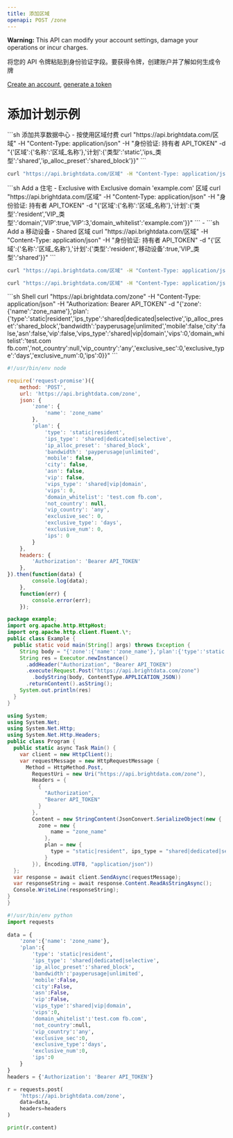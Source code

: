 ```yaml
---
title: 添加区域
openapi: POST /zone
---
```

<Warning> **Warning:** This API can modify your account settings, damage your operations or incur charges.</Warning>

<Tip>
将您的 API 令牌粘贴到身份验证字段。要获得令牌，创建账户并了解如何生成令牌

[Create an account](https://brightdata.com/?hs_signup=1&utm_source=docs&utm_campaign=playground), [generate a token](/api-reference/unlocker/api_token)
</Tip>

# 添加计划示例
<Tabs>
<Tab title="数据中心">
```sh 添加共享数据中心 - 按使用区域付费
curl "https://api.brightdata.com/区域" -H "Content-Type: application/json" -H "身份验证: 持有者 API_TOKEN" -d "{'区域':{'名称':'区域_名称'},'计划':{'类型':'static','ips_类型':'shared','ip_alloc_preset':'shared_block'}}"
```

</Tab>
<Tab title="ISP">

```sh Add an ISP - Exclusive 区域
curl "https://api.brightdata.com/区域" -H "Content-Type: application/json" -H "身份验证: 持有者 API_TOKEN" -d "{'区域':{'名称':'区域_名称'},'计划':{'类型':'static','ips_类型':'dedicated','pool_ip_类型':'static_res','ips':3}}"
```
</Tab>
<Tab title="住宅">
```sh Add a 住宅 - Exclusive with Exclusive domain 'example.com' 区域
curl "https://api.brightdata.com/区域" -H "Content-Type: application/json" -H "身份验证: 持有者 API_TOKEN" -d "{'区域':{'名称':'区域_名称'},'计划':{'类型':'resident','VIP_类型':'domain','VIP':true,'VIP':3,'domain_whitelist':'example.com'}}"
```
</Tab>
<Tab title="移动设备">
- 
```sh Add a 移动设备 - Shared 区域
curl "https://api.brightdata.com/区域" -H "Content-Type: application/json" -H "身份验证: 持有者 API_TOKEN" -d "{'区域':{'名称':'区域_名称'},'计划':{'类型':'resident','移动设备':true,'VIP_类型':'shared'}}"
```
</Tab>
<Tab title="解锁器">

```sh Add a Web Unlcoker Zone
curl "https://api.brightdata.com/区域" -H "Content-Type: application/json" -H "身份验证: 持有者 API_TOKEN" -d "{'区域':{'名称':'区域_名称'},'计划':{'类型':'unblocker'}}"
```
</Tab>
<Tab title="SERP">

```sh Add a SERP Zone
curl "https://api.brightdata.com/区域" -H "Content-Type: application/json" -H "身份验证: 持有者 API_TOKEN" -d "{'区域':{'名称':'区域_名称'},'计划':{'类型':'resident','serp':true}}"
```
</Tab>
</Tabs>

<RequestExample>
```sh Shell
curl "https://api.brightdata.com/zone" -H "Content-Type: application/json" -H "Authorization: Bearer API_TOKEN" -d "{'zone':{'name':'zone_name'},'plan':{'type':'static|resident','ips_type':'shared|dedicated|selective','ip_alloc_preset':'shared_block','bandwidth':'payperusage|unlimited','mobile':false,'city':false,'asn':false,'vip':false,'vips_type':'shared|vip|domain','vips':0,'domain_whitelist':'test.com fb.com','not_country':null,'vip_country':'any','exclusive_sec':0,'exclusive_type':'days','exclusive_num':0,'ips':0}}"
```

```js NodeJS
#!/usr/bin/env node

require('request-promise')({
    method: 'POST',
    url: 'https://api.brightdata.com/zone',
    json: {
        'zone': {
            'name': 'zone_name'
        },
        'plan': {
            'type': 'static|resident',
            'ips_type': 'shared|dedicated|selective',
            'ip_alloc_preset': 'shared_block',
            'bandwidth': 'payperusage|unlimited',
            'mobile': false,
            'city': false,
            'asn': false,
            'vip': false,
            'vips_type': 'shared|vip|domain',
            'vips': 0,
            'domain_whitelist': 'test.com fb.com',
            'not_country': null,
            'vip_country': 'any',
            'exclusive_sec': 0,
            'exclusive_type': 'days',
            'exclusive_num': 0,
            'ips': 0
        }
    },
    headers: {
        'Authorization': 'Bearer API_TOKEN'
    },
}).then(function(data) {
        console.log(data);
    },
    function(err) {
        console.error(err);
    });
```

```java Java
package example;
import org.apache.http.HttpHost;
import org.apache.http.client.fluent.\*;
public class Example {
  public static void main(String[] args) throws Exception {
    String body = "{'zone':{'name':'zone_name'},'plan':{'type':'static|resident','ips_type':'shared|dedicated|selective','ip_alloc_preset':'shared_block','bandwidth':'payperusage|unlimited','mobile':false,'city':false,'asn':false,'vip':false,'vips_type':'shared|vip|domain','vips':0,'domain_whitelist':'test.com fb.com','not_country':null,'vip_country':'any','exclusive_sec':0,'exclusive_type':'days','exclusive_num':0,'ips':0}}";
    String res = Executor.newInstance()
      .addHeader("Authorization", "Bearer API_TOKEN")
      .execute(Request.Post("https://api.brightdata.com/zone")
        .bodyString(body, ContentType.APPLICATION_JSON))
      .returnContent().asString();
    System.out.println(res)
  }
}
```

```cs C#
using System;
using System.Net;
using System.Net.Http;
using System.Net.Http.Headers;
public class Program {
  public static async Task Main() {
    var client = new HttpClient();
    var requestMessage = new HttpRequestMessage {
      Method = HttpMethod.Post,
        RequestUri = new Uri("https://api.brightdata.com/zone"),
        Headers = {
          {
            "Authorization",
            "Bearer API_TOKEN"
          }
        },
        Content = new StringContent(JsonConvert.SerializeObject(new {
          zone = new {
              name = "zone_name"
            },
            plan = new {
              type = "static|resident", ips_type = "shared|dedicated|selective", ip_alloc_preset = "shared_block", bandwidth = "payperusage|unlimited", mobile = false, city = false, asn = false, vip = false, vips_type = "shared|vip|domain", vips = 0, domain_whitelist = "test.com fb.com", not_country = null, vip_country = "any", exclusive_sec = 0, exclusive_type = "days", exclusive_num = 0, ips = 0
            }
        }), Encoding.UTF8, "application/json"))
  };
  var response = await client.SendAsync(requestMessage);
  var responseString = await response.Content.ReadAsStringAsync();
  Console.WriteLine(responseString);
}
}
```

```python Python
#!/usr/bin/env python
import requests
  
data = {
	'zone':{'name': 'zone_name'},
	'plan':{
		'type': 'static|resident',
		'ips_type': 'shared|dedicated|selective',
		'ip_alloc_preset':'shared_block',
		'bandwidth':'payperusage|unlimited',
		'mobile':False,
		'city':False,
		'asn':False,
		'vip':False,
		'vips_type':'shared|vip|domain',
		'vips':0,
		'domain_whitelist':'test.com fb.com',
		'not_country':null,
		'vip_country':'any',
		'exclusive_sec':0,
		'exclusive_type':'days',
		'exclusive_num':0,
		'ips':0
	}
}
headers = {'Authorization': 'Bearer API_TOKEN'}

r = requests.post(
	'https://api.brightdata.com/zone',
	data=data,
	headers=headers
)

print(r.content)
```
</RequestExample>